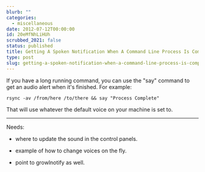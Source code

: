 ```yaml
---
blurb: ""
categories:
  - miscellaneous
date: 2012-07-12T00:00:00
id: 20eMfNhLiHUh
scrubbed_2021: false
status: published
title: Getting A Spoken Notification When A Command Line Process Is Complete
type: post
slug: getting-a-spoken-notification-when-a-command-line-process-is-complete--20emfnhlihuh
---
```


If you have a long running command, you can use the "say" command to get an audio alert when it's finished. For example:

	rsync -av /from/here /to/there && say "Process Complete"
	
That will use whatever the default voice on your machine is set to. 

---

Needs:

- where to update the sound in the control panels. 

- example of how to change voices on the fly. 

- point to growlnotify as well.